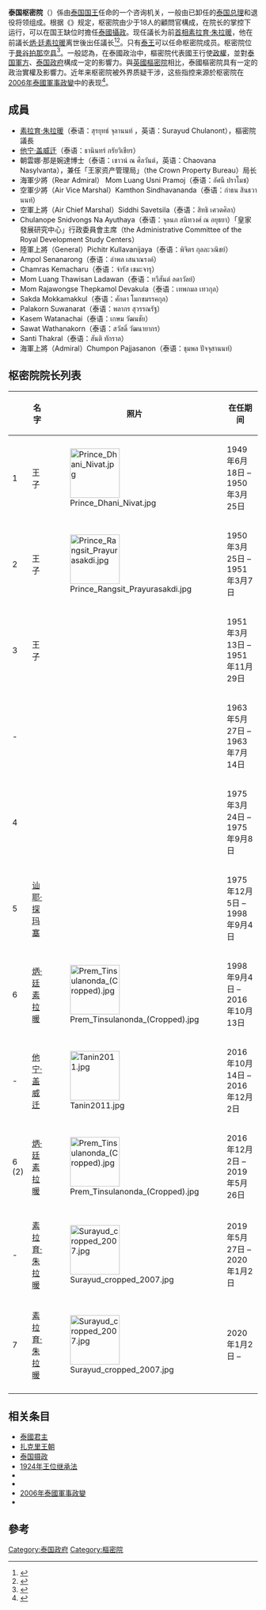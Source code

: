 {{Infobox Government agency
|agency_name   = 泰国枢密院
|nativename    = 
|nativename_a  = {{lang|th|คณะองคมนตรีไทย}}
|nativename_r  = 
|logo          = 
|logo_width    = 
|logo_caption  = 
|seal          = Emblem of the Privy council of Thailand.svg
|seal_width    = 170px
|seal_caption  = 泰国枢密院之标志
|picture       = 
|picture_width = 
|picture_caption =
|formed        = 1874年5月8日
|preceding1    = 
|preceding2    = 
|dissolved     = 
|superseding   = 
|jurisdiction  = {{THA}}
|headquarters  = {{THA}}[[曼谷|曼谷]][[拍那空县|拍那空县]]
|coordinates   = 
|region_code   = 
|employees     = 
|budget        = 
|minister1_name  = 
|minister1_pfo   = 
|minister2_name  = 
|minister2_pfo   = 
|chief1_name     = 懸空
|chief1_position = 院長
|chief2_name     = 
|chief2_position = 
|chief3_name     = 
|chief3_position = 
|agency_type   = 
|parent_agency = 
|child1_agency = 
|child2_agency = 
|keydocument1= 
|website       = {{url|https://www.royaloffice.th/about-royaloffice/สำนักงานองคมนตรี/|樞密院}}
|footnotes     = 
|map       = 
|map_width = 
|map_caption = 
|chief4_name=|chief4_position=|chief5_name=|chief5_position=|chief6_name=|chief6_position=|chief7_name=|chief7_position=|chief8_name=|chief8_position=|chief9_name=|chief9_position=|parent_department=}}
{{Politics of Thailand}}
'''泰国枢密院'''（{{thai|t= คณะองคมนตรีไทย|r=khana ongkhamontri thai}}）係由[[泰国国王|泰国国王]]任命的一个咨询机关，一般由已卸任的[[泰国总理|泰国总理]]和退役将领组成。根据《{{le|泰国宪法|Constitution of Thailand}}》规定，枢密院由少于18人的顧問官構成，在院长的掌控下运行，可以在国王缺位时擔任[[泰國攝政|泰國攝政]]。现任議长为前[[泰国首相|首相]][[素拉育·朱拉暖|素拉育·朱拉暖]]，他在前議长[[炳·廷素拉暖|炳·廷素拉暖]]离世後出任議长<ref>{{Cite news|url=https://www.bangkokpost.com/thailand/general/1685292/surayud-named-acting-chief-of-privy-council
|title=Surayud named acting chief of Privy Council|newspaper=[[曼谷郵報|曼谷郵報]]
|date=2019-05-28|accessdate=2019-07-24}}</ref><ref>{{Cite news|url=http://www.ratchakitcha.soc.go.th/DATA/PDF/2563/E/003/T_0001.PDF|title=ประกาศ เรื่อง แต่งตั้งประธานองคมนตรี|newspaper=ราชกิจจานุเบกษา|date=2020-01-04|accessdate=2020-01-11|archive-date=2020-01-11|archive-url=https://web.archive.org/web/20200111032759/http://www.ratchakitcha.soc.go.th/DATA/PDF/2563/E/003/T_0001.PDF|dead-url=no}}</ref>。只有[[扎克里王朝|泰王]]可以任命枢密院成员。枢密院位于[[曼谷|曼谷]][[拍那空县|拍那空县]]<ref>{{cite web |url=http://kanchanapisek.or.th/ohmpc/pc-house.en.php |title=Archived copy |accessdate=2009-01-05 |deadurl=yes |archiveurl=https://web.archive.org/web/20090209084722/http://kanchanapisek.or.th/ohmpc/pc-house.en.php |archivedate=2009-02-09 |df= }}</ref>。一般認為，在泰國政治中，樞密院代表國王行使[[政權|政權]]，並對[[泰国軍方|泰国軍方]]、[[泰国政府|泰国政府]]構成一定的影響力。與[[英國樞密院|英國樞密院]]相比，泰國樞密院具有一定的政治實權及影響力。近年来枢密院被外界质疑干涉{{le|泰国政治|Politics of Thailand}}，这些指控来源於枢密院在[[2006年泰國軍事政變|2006年泰國軍事政變]]中的表现<ref>{{cite news|last1=McGeown|first1=Kate|title=Thai king remains centre stage|url=http://news.bbc.co.uk/2/hi/asia-pacific/5367936.stm|accessdate=2019-07-25|work=BBC News|date=2006-09-21|archive-date=2007-09-09|archive-url=https://web.archive.org/web/20070909073240/http://news.bbc.co.uk/2/hi/asia-pacific/5367936.stm|dead-url=no}}</ref>。

== 成員 ==
* [[素拉育·朱拉暖|素拉育·朱拉暖]]（泰语：สุรยุทธ์ จุลานนท์ ，英语：Surayud Chulanont），樞密院議長
* [[他宁·盖威迁|他宁·盖威迁]]（泰语：ธานินทร์ กรัยวิเชียร）
* 朝雲娜·那是婉達博士（泰语：เชาวน์ ณ ศีลวันต์，英语：Chaovana Nasylvanta），兼任「王家资产管理局」（the Crown Property Bureau）局长<!-- also Director of the Crown Property Bureau-->
* 海軍少將（Rear Admiral） Mom Luang Usni Pramoj（泰语：อัศนี ปราโมช）
* 空軍少將（Air Vice Marshal）Kamthon Sindhavananda（泰语：กำธน สินธวานนท์）
* 空軍上將（Air Chief Marshal）Siddhi Savetsila（泰语：สิทธิ เศวตศิลา）
* Chulanope Snidvongs Na Ayuthaya（泰语：จุลนภ สนิทวงศ์ ณ อยุธยา）「皇家發展研究中心」行政委員會主席（the Administrative Committee of the Royal Development Study Centers）
* 陸軍上將（General）Pichitr Kullavanijaya（泰语：พิจิตร กุลละวณิชย์）
* Ampol Senanarong（泰语：อำพล เสนาณรงค์）
* Chamras Kemacharu（泰语：จำรัส เขมะจารุ）
* Mom Luang Thawisan Ladawan（泰语：ทวีสันต์ ลดาวัลย์）
* Mom Rajawongse Thepkamol Devakula（泰语：เทพกมล เทวกุล）
* Sakda Mokkamakkul（泰语：ศักดา โมกขมรรคกุล）
* Palakorn Suwanarat（泰语：พลากร สุวรรณรัฐ）
* Kasem Watanachai（泰语：เกษม วัฒนชัย）
* Sawat Wathanakorn（泰语：สวัสดิ์ วัฒนายากร）
* Santi Thakral（泰语：สันติ ทักราล）
* 海軍上將（Admiral）Chumpon Pajjasanon（泰语：ชุมพล ปัจจุสานนท์）

==枢密院院长列表==
{| class=wikitable
|-
!  ||名字|| 照片|| 在任期间
|-
| 1 || {{le|达尼·尼瓦特|Dhani Nivat}}王子 || [[File:Prince_Dhani_Nivat.jpg|100px]] || 1949年6月18日 – 1950年3月25日
|-
| 2 || {{le|朗西·拍裕沙迪|Rangsit Prayurasakdi}}王子 || [[File:Prince_Rangsit_Prayurasakdi.jpg|100px]] || 1950年3月25日 – 1951年3月7日
|-
| 3 || {{link-th|阿隆科特|พระวรวงศ์เธอ กรมหมื่นอดิศรอุดมศักดิ์}}王子 || || 1951年3月13日 – 1951年11月29日
|-
| - || {{link-th|松赫拉|เจ้าพระยาศรีธรรมาธิเบศ (จิตร ณ สงขลา)}} || || 1963年5月27日 – 1963年7月14日
|-
| 4 || {{link-th|斯奈顿|หม่อมหลวงเดช สนิทวงศ์}} || || 1975年3月24日 – 1975年9月8日
|-
| 5 || [[讪耶·探玛塞|讪耶·探玛塞]] || <!-- 注释出：[[File:Sanya_Dharmasakti.jpg|100px]] --> || 1975年12月5日 – 1998年9月4日
|-
| 6 || [[炳·廷素拉暖|炳·廷素拉暖]] || [[File:Prem_Tinsulanonda_(Cropped).jpg|100px]] || 1998年9月4日 – 2016年10月13日
|-
| - || [[他宁·盖威迁|他宁·盖威迁]] || [[File:Tanin2011.jpg|100px]]|| 2016年10月14日 – 2016年12月2日
|-
| 6 (2) || [[炳·廷素拉暖|炳·廷素拉暖]] || [[File:Prem_Tinsulanonda_(Cropped).jpg|100px]] || 2016年12月2日 – 2019年5月26日
|-
| - || [[素拉育·朱拉暖|素拉育·朱拉暖]] || [[File:Surayud_cropped_2007.jpg|100px]] || 2019年5月27日 – 2020年1月2日
|- 
| 7 || [[素拉育·朱拉暖|素拉育·朱拉暖]] || [[File:Surayud_cropped_2007.jpg|100px]] || 2020年1月2日 – 
|-
|}

==相关条目==
* [[泰國君主|泰國君主]]
* [[扎克里王朝|扎克里王朝]]
* [[攝政_(泰國)|泰国摄政]]
* [[泰國王位繼承|1924年王位继承法]]
* {{le|泰国政府|Government of Thailand}}
* {{le|泰国政治|Politics of Thailand}}
* [[2006年泰國軍事政變|2006年泰國軍事政變]]
* {{le|暹罗最高议会|Supreme Council of State of Siam}}

== 參考 ==
{{reflist}}

[[Category:泰国政府|Category:泰国政府]]
[[Category:樞密院|Category:樞密院]]